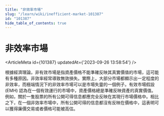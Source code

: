 ```yaml
---
title: "非效率市場"
slug: "/learn/wiki/inefficient-market-101387"
id: "101387"
hide_table_of_contents: true
---
```



# 非效率市場

<ArticleMeta id={101387} updatedAt={'2023-09-26 13:58:54'} />
<div className='border-solid border-b border-t-0 my-4 border-[var(--ifm-color-gray-300)]' />

根據經濟理論，非有效市場是指資產價格不能準確反映其真實價值的市場，這可能有多種原因。非效率經常導致無效損失。實際上，大部分市場都顯示出一定程度的非效率，而極端情況下的非效率市場可以是市場失靈的一個例子。有效市場假設 (EMH) 認為在一個有效運行的市場中，資產價格總是準確反映資產的真實價值。例如，關於一隻股票的所有公開可得信息都應完全反映在其現行市場價格中。相比之下，在一個非效率市場中，所有公開可得的信息都沒有反映在價格中，這表明可以獲得廉價交易或者價格可能被高估。
